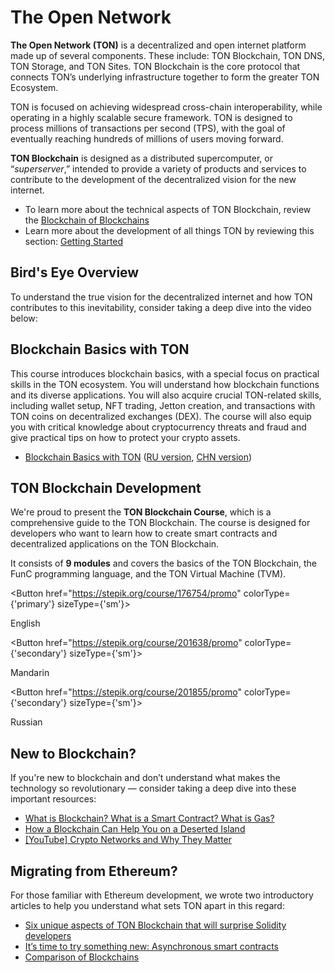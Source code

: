 

# The Open Network


__The Open Network (TON)__ is a decentralized and open internet platform made up of several components. These include: TON Blockchain, TON DNS, TON Storage, and TON Sites. TON Blockchain is the core protocol that connects TON’s underlying infrastructure together to form the greater TON Ecosystem.

TON is focused on achieving widespread cross-chain interoperability, while operating in a highly scalable secure framework. TON is designed to process millions of transactions per second (TPS), with the goal of eventually reaching hundreds of millions of users moving forward.

__TON Blockchain__ is designed as a distributed supercomputer, or “_superserver_,” intended to provide a variety of products and services to contribute to the development of the decentralized vision for the new internet.

* To learn more about the technical aspects of TON Blockchain, review the [Blockchain of Blockchains](/v3/concepts/dive-into-ton/ton-blockchain/blockchain-of-blockchains)
* Learn more about the development of all things TON by reviewing this section: [Getting Started](/v3/documentation/ton-documentation)

## Bird's Eye Overview

To understand the true vision for the decentralized internet and how TON contributes to this inevitability, consider taking a deep dive into the video below:

<Player url="https://www.youtube.com/watch?v=XgzHmV_nnpY" />

## Blockchain Basics with TON

This course introduces blockchain basics, with a special focus on practical skills in the TON ecosystem. You will understand how blockchain functions and its diverse applications. You will also acquire crucial TON-related skills, including wallet setup, NFT trading, Jetton creation, and transactions with TON coins on decentralized exchanges (DEX). The course will also equip you with critical knowledge about cryptocurrency threats and fraud and give practical tips on how to protect your crypto assets.

- [Blockchain Basics with TON](https://stepik.org/course/201294/) ([RU version](https://stepik.org/course/202221/), [CHN version](https://stepik.org/course/200976/))

## TON Blockchain Development

We're proud to present the __TON Blockchain Course__, which is a comprehensive guide to the TON Blockchain. The course is designed for developers who want to learn how to create smart contracts and decentralized applications on the TON Blockchain.

It consists of __9 modules__ and covers the basics of the TON Blockchain, the FunC programming language, and the TON Virtual Machine (TVM).


<Button href="https://stepik.org/course/176754/promo"
        colorType={'primary'} sizeType={'sm'}>

English

</Button>


<Button href="https://stepik.org/course/201638/promo"
        colorType={'secondary'} sizeType={'sm'}>

Mandarin

</Button>


<Button href="https://stepik.org/course/201855/promo"
        colorType={'secondary'} sizeType={'sm'}>

Russian

</Button>



## New to Blockchain?

If you're new to blockchain and don’t understand what makes the technology so revolutionary — consider taking a deep dive into these important resources:

* [What is Blockchain? What is a Smart Contract? What is Gas?](https://blog.ton.org/what_is_blockchain)
* [How a Blockchain Can Help You on a Deserted Island](https://talkol.medium.com/why-decentralized-consensus-blockchain-is-good-for-business-5ff263468210)
* [\[YouTube\] Crypto Networks and Why They Matter](https://youtu.be/2wxtiNgXBaU)


## Migrating from Ethereum?

For those familiar with Ethereum development, we wrote two introductory articles to help you understand what sets TON apart in this regard:

* [Six unique aspects of TON Blockchain that will surprise Solidity developers](https://blog.ton.org/six-unique-aspects-of-ton-blockchain-that-will-surprise-solidity-developers)
* [It’s time to try something new: Asynchronous smart contracts](https://telegra.ph/Its-time-to-try-something-new-Asynchronous-smart-contracts-03-25)
* [Comparison of Blockchains](https://ton.org/comparison_of_blockchains.pdf)
